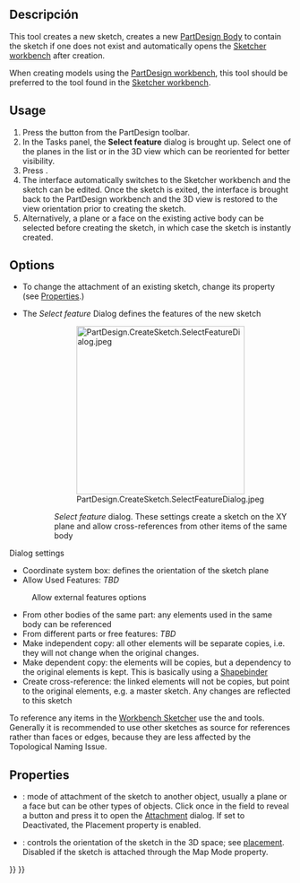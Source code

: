 <languages/>

{{Docnav
|[[PartDesign_Body|Create body]]
|[[PartDesign_ShapeBinder|Create a shape binder]]
|[[PartDesign_Workbench|PartDesign]]
|IconL=PartDesign_Body.svg
|IconR=PartDesign_ShapeBinder.svg
|IconC=Workbench_PartDesign.svg
}}

<div class="mw-translate-fuzzy">
{{GuiCommand/es
|Name=PartDesign NewSketch
|Name/es=Croquis PartDesign
|Workbenches=[[PartDesign Workbench/es|PartDesign]]
|MenuLocation=Part Design → Crear croquis
|Version=0.17
}}
</div>

<span id="Description"></span>
==Descripción==

This tool creates a new sketch, creates a new [[PartDesign_Body|PartDesign Body]] to contain the sketch if one does not exist and automatically opens the [[Sketcher_Workbench|Sketcher workbench]] after creation.

When creating models using the [[PartDesign_Workbench|PartDesign workbench]], this tool should be preferred to the {{Button|[[File:Sketcher_NewSketch.svg|16px]] [[Sketcher_NewSketch|Sketcher NewSketch]]}} tool found in the [[Sketcher_Workbench|Sketcher workbench]].

==Usage==

# Press the {{Button|[[File:PartDesign_NewSketch.svg|16px]] [[PartDesign_NewSketch|PartDesign NewSketch]]}} button from the PartDesign toolbar.
# In the Tasks panel, the '''Select feature''' dialog is brought up. Select one of the planes in the list or in the 3D view which can be reoriented for better visibility.
# Press {{Button|OK}}.
# The interface automatically switches to the Sketcher workbench and the sketch can be edited. Once the sketch is exited, the interface is brought back to the PartDesign workbench and the 3D view is restored to the view orientation prior to creating the sketch.
# Alternatively, a plane or a face on the existing active body can be selected before creating the sketch, in which case the sketch is instantly created.

==Options==

* To change the attachment of an existing sketch, change its {{Emphasis|Map Mode}} property (see [[#Properties|Properties]].)

* The ''Select feature'' Dialog defines the features of the new sketch
::[[File:PartDesign.CreateSketch.SelectFeatureDialog.jpeg|300px]]
:: ''Select feature'' dialog. These settings create a sketch on the XY plane and allow cross-references from other items of the same body

Dialog settings
* Coordinate system box: defines the orientation of the sketch plane
* Allow Used Features: ''TBD''
: Allow external features options
* From other bodies of the same part: any elements used in the same body can be referenced
* From different parts or free features: ''TBD''
* Make independent copy: all other elements will be separate copies, i.e. they will not change when the original changes.
* Make dependent copy: the elements will be copies, but a dependency to the original elements is kept. This is basically using a [[PartDesign_ShapeBinder|Shapebinder]]
* Create cross-reference: the linked elements will not be copies, but point to the original elements, e.g. a master sketch. Any changes are reflected to this sketch 

To reference any items in the [[Sketcher_Workbench|Workbench Sketcher]] use the  {{Button|[[Image:Sketcher_External.svg|16px]] [[Sketcher_External|External Geometry]]}} and {{Button|[[File:Sketcher_CarbonCopy.svg|16px]] [[Sketcher_CarbonCopy|CarbonCopy]]}} tools. Generally it is recommended to use other sketches as source for references rather than faces or edges, because they are less affected by the Topological Naming Issue.

==Properties==

* {{PropertyData|Map Mode}}: mode of attachment of the sketch to another object, usually a plane or a face but can be other types of objects. Click once in the field to reveal a {{Button|...}} button and press it to open the [[Part_EditAttachment|Attachment]] dialog. If set to Deactivated, the Placement property is enabled.
* {{PropertyData|Placement}}: controls the orientation of the sketch in the 3D space; see [[Std Placement|placement]]. Disabled if the sketch is attached through the Map Mode property. 


{{Docnav
|[[PartDesign_Body|Create body]]
|[[PartDesign_ShapeBinder|Create a shape binder]]
|[[PartDesign_Workbench|PartDesign]]
|IconL=PartDesign_Body.svg
|IconR=PartDesign_ShapeBinder.svg
|IconC=Workbench_PartDesign.svg
}}

{{PartDesign Tools navi{{#translation:}}}}
{{Userdocnavi{{#translation:}}}}